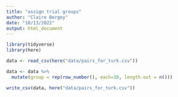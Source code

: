 ```yaml
---
title: "assign trial groups"
author: "Claire Bergey"
date: "10/13/2022"
output: html_document
---
```


```r
library(tidyverse)
library(here)
```


```r
data <- read_csv(here("data/pairs_for_turk.csv"))

data <- data %>%
  mutate(group = rep(row_number(), each=10, length.out = n()))
```

```r
write_csv(data, here("data/pairs_for_turk.csv"))

```

